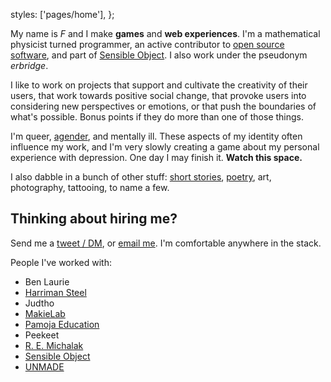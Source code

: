 

  styles: ['pages/home'],
};

<p>
  <ViewableImage
    className={classnames('Headshot', 'MarkdownPage__image')}
    src="https://www.gravatar.com/avatar/904272fae938125a9ea3b545057838e9?s=240"
    alt="Headshot"
  />
</p>

My name is _F_ and I make **games** and **web experiences**. I'm a mathematical
physicist turned programmer, an active contributor to
[open source software](https://github.com/erbridge), and part of
[Sensible Object](http://sensibleobject.com/). I also work under the pseudonym
_erbridge_.

I like to work on projects that support and cultivate the creativity of their
users, that work towards positive social change, that provoke users into
considering new perspectives or emotions, or that push the boundaries of what's
possible. Bonus points if they do more than one of those things.

I'm queer, [agender](https://pronoun.is/they/.../themself), and mentally ill.
These aspects of my identity often influence my work, and I'm very slowly
creating a game about my personal experience with depression. One day I may
finish it. **Watch this space.**

I also dabble in a bunch of other stuff: [short stories](/fiction),
[poetry](/fiction), art, photography, tattooing, to name a few.

## Thinking about hiring me?

Send me a [tweet / DM](https://twitter.com/erbridge), or
[email me](mailto:hello@erbridge.co.uk). I'm comfortable anywhere in the stack.

People I've worked with:

- Ben Laurie
- [Harriman Steel](http://www.harrimansteel.com/)
- Judtho
- [MakieLab](https://mymakie.com/)
- [Pamoja Education](https://www.pamojaeducation.com/)
- Peekeet
- [R. E. Michalak](https://remichalak.com/)
- [Sensible Object](http://sensibleobject.com/)
- [UNMADE](https://unmade.com/)
